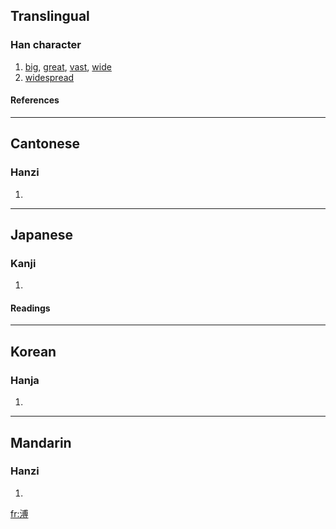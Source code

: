 ==Translingual==
===Han character===
{{Han char|rn=85|rad=水|as=10|sn=13|four=3314<sub>2</sub>|canj=水戈月戈 (EIBI)}}
# [[big]], [[great]], [[vast]], [[wide]]
# [[widespread]]
====References====
{{Han ref|kx=0640.120|dkj=17957|dj=1047.070|hdz=31695.040|uh=6EA5|ud=28325|bh=B7C1|bd=47041}}

----
==Cantonese==
===Hanzi===
{{yue-hanzi|jyut=|y=pou2}}
# {{defn|Cantonese}}

----
==Japanese==
===Kanji===
{{ja-kanji|grade=|rs=水10}}
# {{defn|Japanese}} 
====Readings====
{{ja-readings|on=[[ほ]] (ho), [[ふ]] (fu), [[はく]] (haku)|kun=[[あまねし]] (amaneshi)}}

----
==Korean==
===Hanja===
{{ko-hanja|hangeul=[[부]], [[박]]|eumhun=|rv=bu, bak|mr=pu, pak|y=pu, pak}}
# {{defn|Korean}}

----
==Mandarin==
===Hanzi===
{{cmn-hanzi|pin=[[pǔ]] (pu3)|wg=p'u<sup>3</sup>}}
# {{defn|Mandarin}}

[[fr:溥]]